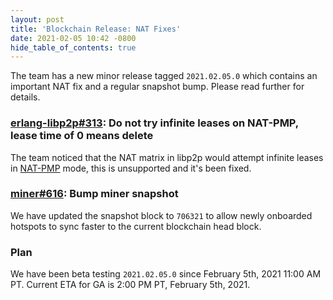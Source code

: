 ```yaml
---
layout: post
title: 'Blockchain Release: NAT Fixes'
date: 2021-02-05 10:42 -0800
hide_table_of_contents: true
---
```


The team has a new minor release tagged `2021.02.05.0` which contains an important NAT fix and a
regular snapshot bump. Please read further for details.

<!--truncate-->

### [erlang-libp2p#313](https://github.com/helium/erlang-libp2p/pull/313): Do not try infinite leases on NAT-PMP, lease time of 0 means delete

The team noticed that the NAT matrix in libp2p would attempt infinite leases in
[NAT-PMP](https://en.wikipedia.org/wiki/NAT_Port_Mapping_Protocol) mode, this is unsupported and
it's been fixed.

### [miner#616](https://github.com/helium/miner/pull/616): Bump miner snapshot

We have updated the snapshot block to `706321` to allow newly onboarded hotspots to sync faster to
the current blockchain head block.

### Plan

We have been beta testing `2021.02.05.0` since February 5th, 2021 11:00 AM PT. Current ETA for GA is
2:00 PM PT, February 5th, 2021.
